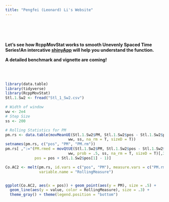 ```yaml
---
title: "Pengfei (Leonard) Li's Website"
---
```


\
\
\

__Let's see how RcppMovStat works to smooth Unevenly Spaced Time Series!An intercative [shinyApp](https://www.shinyapps.io/admin/#/application/257879/urls) will help you understand the function.__ \

__A detailed benchmark and vignette are coming! __

\
\

```r

library(data.table)
library(tidyverse)
library(RcppMovStat)
Stl.1.Sw2 <- fread("Stl_1_Sw2.csv")

# Width of window
ww <- 2e4
# Step Size
ss <- 200

# Rolling Statistics for PM
pm.rs <- data.table(movMeanUE(Stl.1.Sw2$PM, Stl.1.Sw2$pos - Stl.1.Sw2$pos[1] + 1, 
                            ww, ss, na_rm = T, sizeD = T)) 
setnames(pm.rs, c("pos", "PM", "PM.rm"))
pm.rs[ ,":="(PM.rmed = movQtUE(Stl.1.Sw2$PM, Stl.1.Sw2$pos - Stl.1.Sw2$pos[1] + 1, 
                            ww, prob = .5, ss, na_rm = T, sizeD = T)[,3],
             pos = pos + Stl.1.Sw2$pos[1] - 1)]

Co.AC2 <- melt(pm.rs, id.vars = c("pos", "PM"), measure.vars = c("PM.rm", "PM.rmed"),
               variable.name = "RollingMeasure")


ggplot(Co.AC2, aes(x = pos)) + geom_point(aes(y = PM), size = .5) + 
  geom_line(aes(y = value, color = RollingMeasure), size = .3) + 
  theme_gray() + theme(legend.position = "bottom")
```
